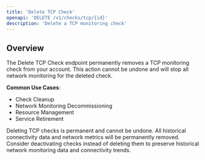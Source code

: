 ```yaml
---
title: 'Delete TCP Check'
openapi: 'DELETE /v1/checks/tcp/{id}'
description: 'Delete a TCP monitoring check'
---
```


## Overview

The Delete TCP Check endpoint permanently removes a TCP monitoring check from your account. This action cannot be undone and will stop all network monitoring for the deleted check.

**Common Use Cases**:
- Check Cleanup
- Network Monitoring Decommissioning
- Resource Management
- Service Retirement

<Warning>
Deleting TCP checks is permanent and cannot be undone. All historical connectivity data and network metrics will be permanently removed.
</Warning>

<Note>
Consider deactivating checks instead of deleting them to preserve historical network monitoring data and connectivity trends.
</Note>